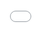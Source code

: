 ```yaml
---
title: "Interactive data visualization on the web using R"
venue: "Iowa State University"
type: "PhD Seminar"
recording: "none"
output:
  ioslides_presentation:
    transition: default
    widescreen: true
    standalone: false
css:
  styles.css
date: "2016-12-12  <br /> <br /> Slides available at <http://bit.ly/phd-seminar> <br /> <br /> This work is released under <a href='https://github.com/cpsievert/talks/blob/gh-pages/LICENSE'>Creative Commons</a>"
author: "Carson Sievert"
---
```


```r
knitr::opts_chunk$set(
  message = FALSE,
  echo = FALSE,
  fig.width = 10,
  fig.height = 4,
  comment = "#>",
  collapse = TRUE
)
```

## Why interactive/dynamic graphics?

* Why interactive/dynamic graphics for <b>presentation</b>?
    * Enhances knowledge transfer in some way (see [New York Times](http://www.nytimes.com/interactive/2015/us/year-in-interactive-storytelling.html), [USA Today](http://www.usatoday.com/topic/E01C4890-85A2-4E0B-A3DD-58BD88E71251/interactive-graphics/), [538](http://fivethirtyeight.com/features/gun-deaths/), [setosa](http://setosa.io/))
* Why interactive/dynamic graphics for <b>exploration</b>?
    * Identify structure that might otherwise go missing ([Tukey 1972](http://stat-graphics.org/movies/prim9.html))
    * Better understand & diagnose statistical model fit(s) ([Wickham, Cook, & Hofmann 2015](http://onlinelibrary.wiley.com/doi/10.1002/sam.11271/abstract)).
    * Find Gestalt, pose queries, & make comparisons ([Cook, Buja, & Swayne 2007](https://www.jstor.org/stable/1390754))
    * <b>Generate insights faster (iteration time is crucial!)</b>
    
* Why _web_ graphics?
    * simple to share, portable (web browser)
    * encourages composability

## 2016 Election Outcomes by County ([source](http://rpubs.com/dgrtwo/county-results))

```
     County |   State | TotalVotes| Clinton| Johnson| Stein| Trump| Population|    Area
    --------| --------| ----------|--------|--------|------|------|-----------|--------
1   autauga | alabama |      24661|   0.240|   0.022| 0.004| 0.734|      54571|  594.44
2   baldwin | alabama |      94090|   0.196|   0.026| 0.005| 0.774|     182265| 1589.78
3   barbour | alabama |      10390|   0.467|   0.009| 0.002| 0.523|      27457|  884.88
4      bibb | alabama |       8748|   0.214|   0.014| 0.002| 0.770|      22915|  622.58
5    blount | alabama |      25384|   0.085|   0.013| 0.004| 0.899|      57322|  644.78
6   bullock | alabama |       4701|   0.751|   0.005| 0.002| 0.242|      10914|  622.81
7    butler | alabama |       8685|   0.428|   0.007| 0.001| 0.563|      20947|  776.83
8   calhoun | alabama |      47376|   0.279|   0.024| 0.006| 0.692|     118572|  605.87
9  chambers | alabama |      13778|   0.418|   0.012| 0.003| 0.566|      34215|  596.53
10 cherokee | alabama |      10503|   0.145|   0.014| 0.002| 0.839|      25989|  553.70
# ... with 3,101 more rows
```

* Is there a relationship between population density and voting preference? 

---

<!-- Make movie? Original graph should be wider/shorter? -->

<iframe src = "votes.html" style="border: 0; position:absolute; top:0; left:0; right:0; bottom:0; width:100%; height:100%"></iframe>

---

<iframe src = "map.html" style="border: 0; position:absolute; top:0; left:0; right:0; bottom:0; width:100%; height:100%"></iframe>

---

<a href="election.mp4">
  <img src="election.png" width="1050" height="500" />
</a>

## Motivating interactivity with data analysis tasks

* Initial scatterplot revealed strange pattern in Stein votes and pop density.

* Interactive focusing (zoom/pan) helped reveal vote proportions are rounded to the thousands.

* Interactive identification (tooltip on mouse hover) helped reveal various details about counties.

* Linked brushing helped reveal a strong geographic pattern in counties with no Stein votes. After some Googling, I discovered [Stein was not on the ballot in these states](http://www.jill2016.com/ballot_access). 

* [Cook, Buja, & Swayne 2007](https://www.jstor.org/stable/1390754) -- propose a taxonomy of interaction (focusing, arranging, and linking views) motivated by common data analysis tasks (making comparisons, posing queries, and finding Gestalt).
    
## Finding Gestalt & posing queries

```r
library(plotly)
library(crosstalk)

d <- SharedData$new(txhousing, ~city)
p <- ggplot(d, aes(date, median, group = city)) + geom_line()
ggplotly(p, tooltip = "city", dynamicTicks = TRUE, height = 550, width = 1000) %>%
  rangeslider() %>%
  layout(
    margin = list(l = 50), 
    yaxis = list(title = "Median house price")
    ) %>%
  highlight("plotly_hover", "plotly_deselect")
```

## Querying missing values

<iframe src = "missing.html" style="border: 0; position:absolute; top:100; left:0; right:0; bottom:0; width:100%; height:85%"></iframe>

## Querying via direct/indirect manipulation

<iframe src = "epl" style="border: 0; position:absolute; top:100; left:0; right:0; bottom:0; width:100%; height:85%"></iframe>

## Finding Gestalt with animation & highlighting

```r
# whoops, this is currently broken?
# devtools::install_github("ropensci/plotly@9370c7476f5355ad810ce5e557a08ae33c470746")
library(gapminder)
g <- crosstalk::SharedData$new(gapminder, ~continent)
gg <- ggplot(g, aes(gdpPercap, lifeExp, color = continent, frame = year)) +
  geom_point(aes(size = pop, ids = country)) +
  geom_smooth(se = FALSE, method = "lm") +
  scale_x_log10()
ggplotly(gg, tooltip = c("continent", "country", "population")) %>% 
    hide_legend() %>%
    layout(xaxis = list(title = "GDP per capita"), yaxis = list(title = "Life expectancy")) %>%
  highlight("plotly_click") %>% animation_opts(easing = "linear")
```

<a href="gapminder.html">
 <div align="center">
   <img src="gapminder.png" width="1000" height="550"/>
 </div>
</a>

    
## Making comparisons

<iframe src = "eechidna" style="border: 0; position:absolute; top:100; left:100; right:0; bottom:0; width:80%; height:70%"></iframe>

## Making comparisons

<div align="center">
  <img src="eechidna.svg" width="1000" height="550" />
</div>

## Making comparisons

<div align="center">
  <img src="eechidna-diff.png" width="1000" height="500" />
</div>

## Linked Tree Brushing

<a href="USArrests">
 <div align="center">
   <img src="USArrests.png" width="600" height="550"/>
 </div>
</a>

## The problem with web graphics for data analysis

* Web graphics are useful for conveying information (viz is _known_),  but often impractical for exploration (viz is _unknown_).

<!--
* Web technologies (HTML, JavaScript, CSS, SVG) lack the computational resources for seamless iteration between data manipulation/visualization/modeling.
-->

<div align="center">
  <img src="workflow.svg" width="700" height="250" />
</div>

* <b>The reality:</b> analysts have to learn/juggle many technologies
* <b>My mission:</b> make web graphics practically useful for exploration.
    * A single programming interface should make 80% of what you want to do <b>easy</b> and the remaining 20% <b>possible</b>.

## The plotly ecosystem

<div align="center">
  <img src="plotly.svg" width="830" height="500" />
</div>

## R packages for interactive web graphics

* Many R packages allow you create web graphics without HTML/JavaScript/CSS knowledge
    * A few attempt to be general purpose
        * <b>rCharts</b> (Vaidyanathan et al. 2014), <b>ggvis</b> (Chang and Wickham 2016), <b>rBokeh</b> (Hafen et al. 2016)
    * Many more are domain-specific
        * <b>leaflet</b> (Cheng et al. 2016), <b>dygraphs</b> (Allaire et al. 2016), <b>networkD3</b> (Gandrud et. al. 2016), <b>DiagrammeR</b> (Iannone et al. 2016), <b>d3scatter</b> (Cheng 2016)
    
* Most approaches neglect/ignore linking views and animation.
    * <b>ggvis</b> has some linking/animation, but requires a <b>shiny</b> (Chang 2016) server.
    * <b>animint</b> (Hocking et al. 2016) supports linking/animation by extending <b>ggplot2</b>'s grammar of graphics implementation (Wickham et al. 2017).
    
---

* <b>plotly</b> (Sievert el al. 2016) borrows from and improves upon <b>animint</b>.
    * Also makes <b>ggplot2</b> graphics interactive.
    * Provides a hook for <b>ggplot2</b> extension packages.
        * See <b>ggmosaic</b> (Jeppson et al. 2016), <b>geomnet</b> (Tyner et al. 2016), and <b>ggalt</b> (Rudis et al. 2016).
    * Special support for ggmatrix objects -- an important data structure for the <b>GGally</b> (Schloerke et al. 2016) package.
    * Better support for focusing (zoom/pan) and arranging views. 
    * A "non-ggplot2" interface helps support visualizations not supported by <b>ggplot2</b> (e.g., 3D charts).
    * Supports more complex brushing interactions 
        * Make selections via mouse hover, click, click & drag.
        * Dynamically modify brush color (useful for making comparisons).

# Demo

[See here](https://github.com/cpsievert/talks/tree/gh-pages/20161212a) for the demo script.

## Future work

* Keep adding documentation and examples in the [plotly for R](https://cpsievert.github.io/plotly_book) book.
* Further advance <b>plotly</b>'s support for linking views without <b>shiny</b>
    * Add more support for displaying statistical summaries of selections.
    * Make other (worthwhile) packages aware of <b>plotly</b>'s linking features (there is already some initial support in [leaflet](https://vimeo.com/192710308) and [parcoords]())
    * Lower hanging fruit is listed [here](https://cpsievert.github.io/plotly_book/linking-views-without-shiny.html#limitations))
* Support for more popular <b>ggplot2</b> extension packages such as <b>ggrepel</b> and <b>ggraph</b>.
    * Integrating <b>plotly</b>'s support for linking tree-structures with <b>ggraph</b> would be particularly interesting.


# Thank you

* Slides -- <http://bit.ly/phd-seminar>

* Contact
    * Email -- <cpsievert1@gmail.com>
    * Twitter -- <http://twitter.com/cpsievert>
    * GitHub -- <http://github.com/cpsievert>
